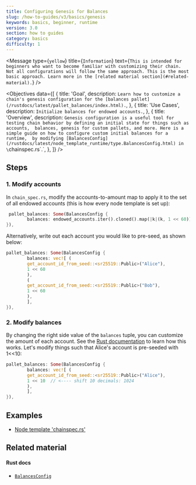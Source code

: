 ```yaml
---
title: Configuring Genesis for Balances
slug: /how-to-guides/v3/basics/genesis
keywords: basics, beginner, runtime
version: 3.0 
section: how to guides
category: basics
difficulty: 1
---
```


<Message
  type={`yellow`}
  title={`Information`}
  text={`This is intended for beginners who want to become familiar with customizing their chain. Not all configurations will follow the same approach. This is the most basic approach. Learn more in the [related material section](#related-material).`}
/>

<Objectives
  data={[
    {
      title: 'Goal',
      description: `Learn how to customize a chain's genesis configuration for the [balances pallet](/rustdocs/latest/pallet_balances/index.html).`,
    },
    {
      title: 'Use Cases',
      description:
        `Initialize balances for endowed accounts.`,
    },
    {
      title: 'Overview',
      description:
        `Genesis configuration is a useful tool for testing chain behavior by defining an initial state for things such as accounts, 
        balances, genesis for custom pallets, and more. Here is a simple guide on how to configure custom initial balances for a runtime, 
        by modifying [BalancesConfig](/rustdocs/latest/node_template_runtime/type.BalancesConfig.html) in \`chainspec.rs\`.`,
    },
  ]}
/>

## Steps

### 1. Modify accounts

In `chain_spec.rs`, modify the accounts-to-amount map to apply it to the set of all endowed accounts (this is how every node template is set up):

```rust
 pallet_balances: Some(BalancesConfig {
		balances: endowed_accounts.iter().cloned().map(|k|(k, 1 << 60)).collect(),
}),
```

Alternatively, write out each account you would like to pre-seed, as shown below:

```rust
pallet_balances: Some(BalancesConfig {
		balances: vec![ (
		get_account_id_from_seed::<sr25519::Public>("Alice"),
		1 << 60
		),
		(
		get_account_id_from_seed::<sr25519::Public>("Bob"),
		1 << 60
		),
		],
}),
```

### 2. Modify balances

By changing the right side value of the `balances` tuple, you can customize the amount of each account. See the [Rust documentation][genesis-config-rustdocs] to learn how this works. Let's modify things such that Alice's account is pre-seeded with 1<<10:

```rust
pallet_balances: Some(BalancesConfig {
		balances: vec![ (
		get_account_id_from_seed::<sr25519::Public>("Alice"),
		1 << 10  // <---- shift 10 decimals: 1024
		),
		],
}),
```

## Examples

- [Node template 'chainspec.rs'][node-template-chainspec]

## Related material

#### Rust docs

- [`BalancesConfig`][balances-config-rustdocs]

[balances-config-rustdocs]: /rustdocs/latest/node_template_runtime/type.BalancesConfig.html
[genesis-config-rustdocs]: /rustdocs/latest/pallet_balances/struct.GenesisConfig.html
[node-template-chainspec]: https://github.com/substrate-developer-hub/substrate-node-template/blob/master/node/src/chain_spec.rs#L142-L144
